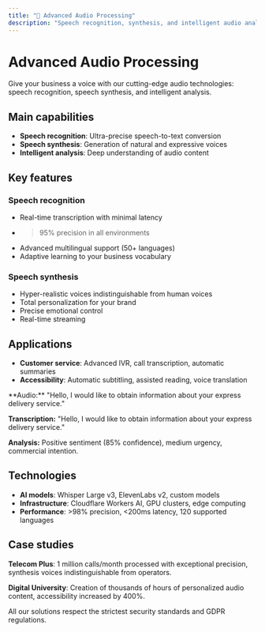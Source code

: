 ```yaml
---
title: "🎵 Advanced Audio Processing"
description: "Speech recognition, synthesis, and intelligent audio analysis solutions"
---
```


# Advanced Audio Processing

Give your business a voice with our cutting-edge audio technologies: speech recognition, speech synthesis, and intelligent analysis.

## Main capabilities

- **Speech recognition**: Ultra-precise speech-to-text conversion
- **Speech synthesis**: Generation of natural and expressive voices
- **Intelligent analysis**: Deep understanding of audio content

## Key features

### Speech recognition
- Real-time transcription with minimal latency
- >95% precision in all environments
- Advanced multilingual support (50+ languages)
- Adaptive learning to your business vocabulary

### Speech synthesis
- Hyper-realistic voices indistinguishable from human voices
- Total personalization for your brand
- Precise emotional control
- Real-time streaming

## Applications

- **Customer service**: Advanced IVR, call transcription, automatic summaries
- **Accessibility**: Automatic subtitling, assisted reading, voice translation

<Expandable title="Transcription example">
  **Audio:** "Hello, I would like to obtain information about your express delivery service."

  **Transcription:** "Hello, I would like to obtain information about your express delivery service."

  **Analysis:** Positive sentiment (85% confidence), medium urgency, commercial intention.
</Expandable>

## Technologies

- **AI models**: Whisper Large v3, ElevenLabs v2, custom models
- **Infrastructure**: Cloudflare Workers AI, GPU clusters, edge computing
- **Performance**: >98% precision, <200ms latency, 120 supported languages

## Case studies

**Telecom Plus**: 1 million calls/month processed with exceptional precision, synthesis voices indistinguishable from operators.

**Digital University**: Creation of thousands of hours of personalized audio content, accessibility increased by 400%.

<Note>
  All our solutions respect the strictest security standards and GDPR regulations.
</Note>